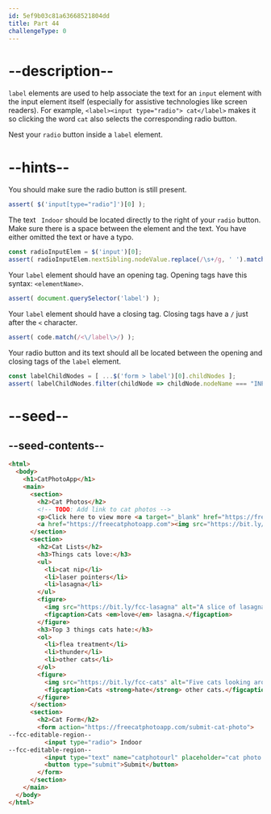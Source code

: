 ```yaml
---
id: 5ef9b03c81a63668521804dd
title: Part 44
challengeType: 0
---
```


# --description--

`label` elements are used to help associate the text for an `input` element with the input element itself (especially for assistive technologies like screen readers). For example, `<label><input type="radio"> cat</label>` makes it so clicking the word `cat` also selects the corresponding radio button.

Nest your `radio` button inside a `label` element.

# --hints--

You should make sure the radio button is still present.

```js
assert( $('input[type="radio"]')[0] );
```

The text ` Indoor` should be located directly to the right of your `radio` button. Make sure there is a space between the element and the text. You have either omitted the text or have a typo.

```js
const radioInputElem = $('input')[0];
assert( radioInputElem.nextSibling.nodeValue.replace(/\s+/g, ' ').match(/ Indoor/i) );
```

Your `label` element should have an opening tag. Opening tags have this syntax: `<elementName>`.

```js
assert( document.querySelector('label') );
```

Your `label` element should have a closing tag. Closing tags have a `/` just after the `<` character.

```js
assert( code.match(/<\/label\>/) );
```

Your radio button and its text should all be located between the opening and closing tags of the `label` element.

```js
const labelChildNodes = [ ...$('form > label')[0].childNodes ];
assert( labelChildNodes.filter(childNode => childNode.nodeName === "INPUT").length );
```

# --seed--

## --seed-contents--

```html
<html>
  <body>
    <h1>CatPhotoApp</h1>
    <main>
      <section>
        <h2>Cat Photos</h2>
        <!-- TODO: Add link to cat photos -->
        <p>Click here to view more <a target="_blank" href="https://freecatphotoapp.com">cat photos</a>.</p>
        <a href="https://freecatphotoapp.com"><img src="https://bit.ly/fcc-relaxing-cat" alt="A cute orange cat lying on its back."></a>
      </section>
      <section>
        <h2>Cat Lists</h2>
        <h3>Things cats love:</h3>
        <ul>
          <li>cat nip</li>
          <li>laser pointers</li>
          <li>lasagna</li>
        </ul>
        <figure>
          <img src="https://bit.ly/fcc-lasagna" alt="A slice of lasagna on a plate.">
          <figcaption>Cats <em>love</em> lasagna.</figcaption>  
        </figure>
        <h3>Top 3 things cats hate:</h3>
        <ol>
          <li>flea treatment</li>
          <li>thunder</li>
          <li>other cats</li>
        </ol>
        <figure>
          <img src="https://bit.ly/fcc-cats" alt="Five cats looking around a field.">
          <figcaption>Cats <strong>hate</strong> other cats.</figcaption>  
        </figure>
      </section>
      <section>
        <h2>Cat Form</h2>
        <form action="https://freecatphotoapp.com/submit-cat-photo">
--fcc-editable-region--
          <input type="radio"> Indoor
--fcc-editable-region--
          <input type="text" name="catphotourl" placeholder="cat photo URL" required>
          <button type="submit">Submit</button>
        </form>
      </section>
    </main>
  </body>
</html>
```

